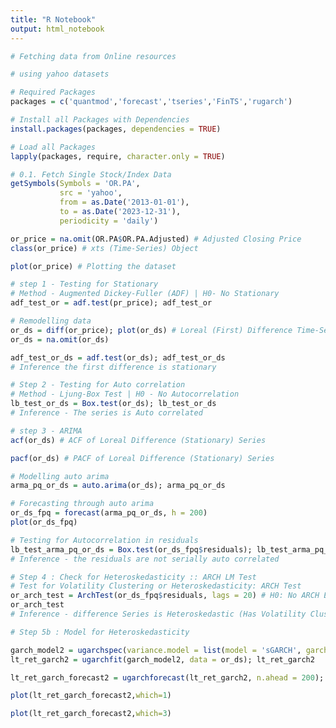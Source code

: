 ---
title: "R Notebook"
output: html_notebook
---


```{r}
# Fetching data from Online resources 

# using yahoo datasets

# Required Packages
packages = c('quantmod','forecast','tseries','FinTS','rugarch') 

# Install all Packages with Dependencies
install.packages(packages, dependencies = TRUE) 

# Load all Packages
lapply(packages, require, character.only = TRUE)
```

```{r}
# 0.1. Fetch Single Stock/Index Data
getSymbols(Symbols = 'OR.PA', 
           src = 'yahoo', 
           from = as.Date('2013-01-01'), 
           to = as.Date('2023-12-31'),
           periodicity = 'daily')

or_price = na.omit(OR.PA$OR.PA.Adjusted) # Adjusted Closing Price
class(or_price) # xts (Time-Series) Object

plot(or_price) # Plotting the dataset
```
```{r}
# step 1 - Testing for Stationary 
# Method - Augmented Dickey-Fuller (ADF) | H0- No Stationary
adf_test_or = adf.test(pr_price); adf_test_or

```

```{r}
# Remodelling data
or_ds = diff(or_price); plot(or_ds) # Loreal (First) Difference Time-Series
or_ds = na.omit(or_ds)

adf_test_or_ds = adf.test(or_ds); adf_test_or_ds  
# Inference the first difference is stationary
```
```{r}
# Step 2 - Testing for Auto correlation 
# Method - Ljung-Box Test | H0 - No Autocorrelation
lb_test_or_ds = Box.test(or_ds); lb_test_or_ds
# Inference - The series is Auto correlated
```

```{r}
# step 3 - ARIMA
acf(or_ds) # ACF of Loreal Difference (Stationary) Series
```

```{r}
pacf(or_ds) # PACF of Loreal Difference (Stationary) Series
```

```{r}
# Modelling auto arima
arma_pq_or_ds = auto.arima(or_ds); arma_pq_or_ds
```

```{r}
# Forecasting through auto arima
or_ds_fpq = forecast(arma_pq_or_ds, h = 200)
plot(or_ds_fpq)
```

```{r}
# Testing for Autocorrelation in residuals
lb_test_arma_pq_or_ds = Box.test(or_ds_fpq$residuals); lb_test_arma_pq_or_ds
# Inference - the residuals are not serially auto correlated
```

```{r}
# Step 4 : Check for Heteroskedasticity :: ARCH LM Test
# Test for Volatility Clustering or Heteroskedasticity: ARCH Test
or_arch_test = ArchTest(or_ds_fpq$residuals, lags = 20) # H0: No ARCH Effects
or_arch_test 
# Inference - difference Series is Heteroskedastic (Has Volatility Clustering)
```

```{r}
# Step 5b : Model for Heteroskedasticity

garch_model2 = ugarchspec(variance.model = list(model = 'sGARCH', garchOrder = c(1,1)), mean.model = list(armaOrder = c(0,1), include.mean = FALSE))
lt_ret_garch2 = ugarchfit(garch_model2, data = or_ds); lt_ret_garch2

lt_ret_garch_forecast2 = ugarchforecast(lt_ret_garch2, n.ahead = 200); lt_ret_garch_forecast2

```

```{r}
plot(lt_ret_garch_forecast2,which=1)
```

```{r}
plot(lt_ret_garch_forecast2,which=3)
```
